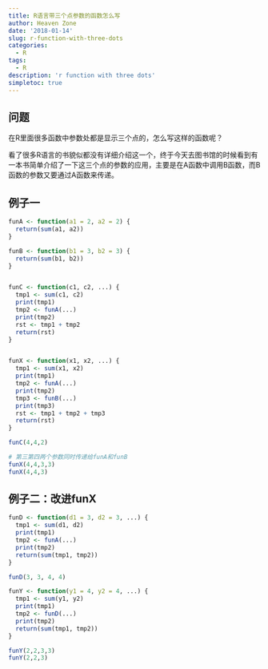 ```yaml
---
title: R语言带三个点参数的函数怎么写
author: Heaven Zone
date: '2018-01-14'
slug: r-function-with-three-dots
categories:
  - R
tags:
  - R
description: 'r function with three dots'
simpletoc: true
---
```


## 问题

在R里面很多函数中参数处都是显示三个点的，怎么写这样的函数呢？

看了很多R语言的书貌似都没有详细介绍这一个，终于今天去图书馆的时候看到有一本书简单介绍了一下这三个点的参数的应用，主要是在A函数中调用B函数，而B函数的参数又要通过A函数来传递。

## 例子一

```r
funA <- function(a1 = 2, a2 = 2) {
  return(sum(a1, a2))
}

funB <- function(b1 = 3, b2 = 3) {
  return(sum(b1, b2))
}


funC <- function(c1, c2, ...) {
  tmp1 <- sum(c1, c2)
  print(tmp1)
  tmp2 <- funA(...)
  print(tmp2)
  rst <- tmp1 + tmp2
  return(rst)
}


funX <- function(x1, x2, ...) {
  tmp1 <- sum(x1, x2)
  print(tmp1)
  tmp2 <- funA(...)
  print(tmp2)
  tmp3 <- funB(...)
  print(tmp3)
  rst <- tmp1 + tmp2 + tmp3
  return(rst)
}

funC(4,4,2)

# 第三第四两个参数同时传递给funA和funB
funX(4,4,3,3)
funX(4,4,3)

```

## 例子二：改进funX

```r
funD <- function(d1 = 3, d2 = 3, ...) {
  tmp1 <- sum(d1, d2)
  print(tmp1)  
  tmp2 <- funA(...)
  print(tmp2)
  return(sum(tmp1, tmp2))
}

funD(3, 3, 4, 4)

funY <- function(y1 = 4, y2 = 4, ...) {
  tmp1 <- sum(y1, y2)
  print(tmp1)  
  tmp2 <- funD(...)
  print(tmp2)
  return(sum(tmp1, tmp2))
}

funY(2,2,3,3)
funY(2,2,3)
```


